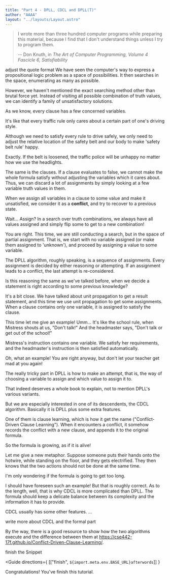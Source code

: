```yaml
---
title: "Part 4 - DPLL, CDCL and DPLL(T)"
author: "AAAA"
layout: "../layouts/Layout.astro"
---
```



> I wrote more than three hundred computer programs while preparing this
material, because I find that I don't understand things unless I try to program
them.
>
> -- Don Knuth, in *The Art of Computer Programming, Volume 4 Fascicle 6, Satisfiability*

<TodoModal>
adjust the quote format
</TodoModal>

<Teacher>
We have seen the computer's way to express a propositional
logic problem as a space of possibilities. It then searches in the space,
enumerating as many as possible.

However, we haven't mentioned the exact searching method other than brutal force yet.
Instead of visiting all possible combination of truth values, we can identify
a family of unsatisfactory solutions.

As we know, every clause has a few concerned variables.

</Teacher>

<Student name="B">

It's like that every
traffic rule only cares about a certain part of one's driving style.

Although we need to satisfy every rule to drive safely, we only need to adjust the
relative location of the safety belt and our body to make 'safety belt rule'
happy.

</Student>

<Teacher>

Exactly. If the belt is loosened, the traffic police will be unhappy
no matter how we use the headlights.

The same is the clauses. If a clause evaluates to false, we cannot make
the whole formula satisfy without adjusting the variables which it cares about.
Thus, we can discard a lot of assignments by simply looking at a few
variable truth values in them.

When we assign all variables in a clause to some value and make it
unsatisfied, we consider it as a **conflict**, and try to recover to
a previous state.

</Teacher>

<Student name="A">

Wait... Assign? In a search over truth combinations, we always have
all values assigned and simply flip some to get to a new combination!

</Student>

<Teacher>

You are right. This time, we are still conducting a search, but in the
space of partial assignment. That is, we start with no variable assigned
(or make them assigned to 'unknown'), and proceed by assigning a value
to some variable.

The DPLL algorithm, roughly speaking, is a sequence of assignments.
Every assignment is decided by either reasoning or attempting. If an
assignment leads to a conflict, the last attempt is re-considered.

</Teacher>

<Student name="B">

Is this reasoning the same as we've talked before, when we decide a
statement is right according to some previous knowledge?

</Student>

<Teacher>

It's a bit close. We have talked about unit propagation to get a result
statement, and this time we use unit propagation to get some assignments.
When a clause contains only one variable, it is assigned to satisfy the
clause.

</Teacher>

<Student name="A">

This time let me give an example! Umm... It's like the school rule, when
Mistress shouts at us, "Don't talk!" And the headmaster says, "Don't talk or get
out of the school!"

Mistress's instruction contains one variable. We satisfy her requirements,
and the headmaster's instruction is then satisfied automatically.

</Student>

<Teacher>

Oh, what an example! You are right anyway, but don't let your teacher get
mad at you again!

The really tricky part in DPLL is how to make an attempt, that is, the way of choosing
a variable to assign and which value to assign it to.

That indeed deserves a whole book to explain, not to mention DPLL's various
variants.

But we are especially interested in one of its descendents, the CDCL algorithm.
Basically it is DPLL plus some extra features.

One of them is clause learning, which is how it get the name ("Conflict-Driven
Clause Learning"). When it encounters a conflict, it somehow records the
conflict with a new clause, and appends it to the original formula.

</Teacher>

<Student name="A">

So the formula is growing, as if it is alive!

Let me give a new metaphor. Suppose someone puts their hands onto the hotwire,
while standing on the floor, and they gets electrified. They then knows that
the two actions should not be done at the same time.

I'm only wondering if the formula is going to get too long.

</Student>

<Teacher>

I should have foreseen such an example! But that is roughly correct.
As to the length, well, that is why CDCL is more complicated than DPLL.
The formula should keep a delicate balance between its complexity and the
information it has to provide.

CDCL usually has some other features. ...

<TodoModal>
write more about CDCL and the formal part
</TodoModal>

By the way, there is a good resource to show how the two algorithms execute
and the difference between them at https://cse442-17f.github.io/Conflict-Driven-Clause-Learning/.

</Teacher>

<TodoModal>
finish the Snippet
<Snippet title="prolog" />
</TodoModal>

<Guide
directions={ [["finish", `${import.meta.env.BASE_URL}afterwords`]] }
>
Congratulations! You've finish this tutorial.
</Guide>